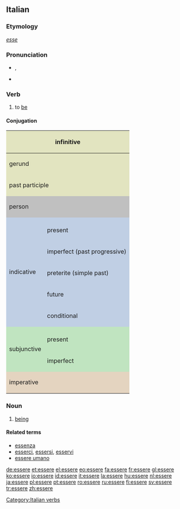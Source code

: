 ==Italian==

===Etymology===
{{etyl|la|it}} ''[[esse]]''

===Pronunciation===
* {{IPA|/ˈɛs.se.re/|lang=it}}, {{SAMPA|/"Essere/|lang=it}}
* {{hyphenation|ès|se|re}}

===Verb===
{{it-verb}}

# to [[be]]

====Conjugation====
<center>
{| style="background:#F0F0F0"

|-
! colspan="3" style="background:#e2e4c0" | infinitive
| colspan="5" | essere

|-
! colspan="3" style="background:#e2e4c0" | gerund
| colspan="5" | [[essendo]]

|-
! colspan="3" style="background:#e2e4c0" | past participle
| colspan="5" | [[stato]]

|-
! colspan="2" rowspan="2" style="background:#C0C0C0" | person
! colspan="3" style="background:#C0C0C0" | singular
! colspan="3" style="background:#C0C0C0" | plural

|-
! style="background:#C0C0C0;width:12.5%" | first
! style="background:#C0C0C0;width:12.5%" | second
! style="background:#C0C0C0;width:12.5%" | third
! style="background:#C0C0C0;width:12.5%" | first
! style="background:#C0C0C0;width:12.5%" | second
! style="background:#C0C0C0;width:12.5%" | third

|-
! style="background:#c0cfe4" rowspan="6" | indicative
! style="background:#c0cfe4" |
! style="background:#c0cfe4" | io
! style="background:#c0cfe4" | tu
! style="background:#c0cfe4" | lui/lei
! style="background:#c0cfe4" | noi
! style="background:#c0cfe4" | voi
! style="background:#c0cfe4" | loro

|-
! style="height:3em;background:#c0cfe4" | present
| [[sono]]
| [[sei]]
| [[è]]
| [[siamo]]
| [[siete]]
| [[sono]]

|-
! style="height:3em;background:#c0cfe4" | imperfect (past progressive)
| [[ero]]
| [[eri]]
| [[era]]
| [[eravamo]]
| [[eravate]]
| [[erano]]

|-
! style="height:3em;background:#c0cfe4" | preterite (simple past)
| [[fui]]
| [[fosti]]
| [[fu]]
| [[fummo]]
| [[foste]]
| [[furono]]

|-
! style="height:3em;background:#c0cfe4" | future
| [[sarò]]
| [[sarai]]
| [[sarà]]
| [[saremo]]
| [[sarete]]
| [[saranno]]

|-
! style="height:3em;background:#c0cfe4" | conditional
| [[sarei]]
| [[saresti]]
| [[sarebbe]]
| [[saremmo]]
| [[sareste]]
| [[sarebbero]]

|-
! style="background:#c0e4c0" rowspan="3" | subjunctive
! style="background:#c0e4c0" |
! style="background:#c0e4c0" | che io
! style="background:#c0e4c0" | che tu
! style="background:#c0e4c0" | che lui/che lei
! style="background:#c0e4c0" | che noi
! style="background:#c0e4c0" | che voi
! style="background:#c0e4c0" | che loro

|-
! style="height:3em;background:#c0e4c0" | present
| [[sia]]
| sia
| sia
| [[siamo]]
| [[siate]]
| [[siano]]

|-
! style="height:3em;background:#c0e4c0" rowspan="1" | imperfect
| [[fossi]]
| fossi
| [[fosse]]
| [[fossimo]]
| [[foste]]
| [[fossero]]

|-
! colspan="2" rowspan="2" style="height:3em;background:#e4d4c0" | imperative
! style="background:#e4d4c0" | -
! style="background:#e4d4c0" | tu
! style="background:#e4d4c0" | lui/lei
! style="background:#e4d4c0" | noi
! style="background:#e4d4c0" | voi
! style="background:#e4d4c0" | loro

|-
|
| [[sii]]
| [[sia]]
| [[siamo]]
| [[siate]]
| [[siano]]

|}
</center>

===Noun===
{{it-noun|esser|m|e|i}}

# [[being]]

====Related terms====
* [[essenza]]
* [[esserci]], [[essersi]], [[esservi]]
* [[essere umano]]

[[Category:Italian verbs]]

[[de:essere]]
[[et:essere]]
[[el:essere]]
[[eo:essere]]
[[fa:essere]]
[[fr:essere]]
[[gl:essere]]
[[ko:essere]]
[[io:essere]]
[[id:essere]]
[[it:essere]]
[[la:essere]]
[[hu:essere]]
[[nl:essere]]
[[ja:essere]]
[[pl:essere]]
[[pt:essere]]
[[ro:essere]]
[[ru:essere]]
[[fi:essere]]
[[sv:essere]]
[[tr:essere]]
[[zh:essere]]
